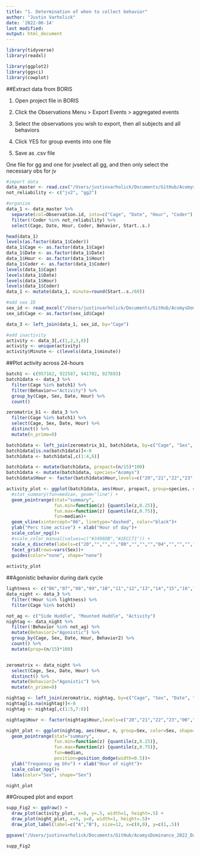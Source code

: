 ```yaml
---
title: "1. Determination of when to collect behavior"
author: "Justin Varholick"
date: '2022-06-14'
last modified: 
output: html_document
---
```


```r
library(tidyverse)
library(readxl)

library(ggplot2)
library(ggsci)
library(cowplot)
```

##Extract data from BORIS

1.  Open project file in BORIS

2.  Click the Observations Menu \> Export Events \> aggregated events

3.  Select the observations you wish to export, then all subjects and
    all behaviors

4.  Click YES for group events into one file

5.  Save as .csv file

One file for gg and one for jvselect all gg, and then only select the
necessary obs for jv

```r
#import data
data_master <- read.csv("/Users/justinvarholick/Documents/GitHub/AcomysDominance_2022_Data_Results/Data/Ag_Boris_20211109_fromMaster_B1B2B3.csv")
not_reliability <- c("jv2", "gg2")

#organize
data_1 <- data_master %>% 
  separate(col=Observation.id, into=c("Cage", "Date", "Hour", "Coder"), sep="_") %>% 
  filter(!Coder %in% not_reliability) %>% 
  select(Cage, Date, Hour, Coder, Behavior, Start..s.)

head(data_1)
levels(as.factor(data_1$Coder))
data_1$Cage <- as.factor(data_1$Cage)
data_1$Date <- as.factor(data_1$Date)
data_1$Hour <- as.factor(data_1$Hour)
data_1$Coder <- as.factor(data_1$Coder)
levels(data_1$Cage)
levels(data_1$Date)
levels(data_1$Hour)
levels(data_1$Coder)
data_1 <- mutate(data_1, minute=round(Start..s./60))

#add sex ID
sex_id <- read_excel("/Users/justinvarholick/Documents/GitHub/AcomysDominance_2022_Data_Results/Data/AcomysDomRegen_Inventory.xlsx", sheet = "Sheet3")
sex_id$Cage <- as.factor(sex_id$Cage)

data_3 <- left_join(data_1, sex_id, by="Cage")

#add inactivity 
activity <- data_3[,c(1,2,3,8)]
activity <- unique(activity)
activity$Minute <- c(levels(data_1$minute))
```
##Plot activity across 24-hours
```r
batch1 <- c(957162, 922587, 941702, 927693)
batch1data <- data_3 %>% 
  filter(Cage %in% batch1) %>% 
  filter(Behavior=="Activity") %>% 
  group_by(Cage, Sex, Date, Hour) %>% 
  count()

zeromatrix_b1 <- data_3 %>% 
  filter(Cage %in% batch1) %>% 
  select(Cage, Sex, Date, Hour) %>% 
  distinct() %>% 
  mutate(n_prime=0)

batch1data <- left_join(zeromatrix_b1, batch1data, by=c("Cage", "Sex", "Date", "Hour"))
batch1data[is.na(batch1data)]<-0
batch1data <- batch1data[,c(1:4,6)]

batch1data <- mutate(batch1data, propact=(n/15)*100)
batch1data <- mutate(batch1data, species="Acomys")
batch1data$Hour <- factor(batch1data$Hour,levels=c("20","21","22","23","00","01","02","03","04","05","06","07","08","09","10","11","12","13","14","15","16","17","18","19"))

activity_plot <- ggplot(batch1data, aes(Hour, propact, group=species, color=Sex, shape=Sex)) +
  #stat_summary(fun=median, geom="line") +
  geom_pointrange(stat="summary",
                  fun.min=function(z) {quantile(z,0.25)},
                  fun.max=function(z) {quantile(z,0.75)},
                  fun=median)+
  geom_vline(xintercept="06", linetype="dashed", color="black")+
  ylab("Perc time active") + xlab("Hour of day")+
  scale_color_npg()+
  #scale_color_manual(values=c("#3498DB","#2ECC71")) +
  scale_x_discrete(labels=c("20","","","","00","","","","04","","","","08","","","","12","","","","16","","",""))+
  facet_grid(rows=vars(Sex))+
  guides(color="none", shape="none")
 
activity_plot
```
##Agonistic behavior during dark cycle
```r
lightness <- c("06","07","08","09","10","11","12","13","14","15","16","17","18","19")
data_night <- data_3 %>% 
  filter(!Hour %in% lightness) %>% 
  filter(Cage %in% batch1)

not_ag <- c("Side Huddle", "Mounted Huddle", "Activity")
nightag <- data_night %>% 
  filter(!Behavior %in% not_ag) %>% 
  mutate(Behavior2="Agonistic") %>% 
  group_by(Cage, Sex, Date, Hour, Behavior2) %>% 
  count() %>% 
  mutate(prop=(n/15)*100)


zeromatrix <- data_night %>% 
  select(Cage, Sex, Date, Hour) %>% 
  distinct() %>% 
  mutate(Behavior2="Agonistic") %>% 
  mutate(n_prime=0) 

nightag <- left_join(zeromatrix, nightag, by=c("Cage", "Sex", "Date", "Hour", "Behavior2")) 
nightag[is.na(nightag)]<-0 
nightag <- nightag[,c(1:5,7:8)] 

nightag$Hour <- factor(nightag$Hour,levels=c("20","21","22","23","00","01","02","03","04","05"))

night_plot <- ggplot(nightag, aes(Hour, n, group=Sex, color=Sex, shape=Sex)) +
  geom_pointrange(stat="summary",
                  fun.min=function(z) {quantile(z,0.25)},
                  fun.max=function(z) {quantile(z,0.75)},
                  fun=median, 
                  position=position_dodge(width=0.5))+
  ylab("frequency ag bhv") + xlab("Hour of night")+
  scale_color_npg()+
  labs(color="Sex", shape="Sex")

night_plot
```

##Grouped plot and export
```r
supp_Fig2 <- ggdraw() + 
  draw_plot(activity_plot, x=0, y=.5, width=1, height=.5) +
  draw_plot(night_plot, x=0, y=0, width=1, height=.5)+
  draw_plot_label(label=c("A","B"), size=12, x=c(0,0), y=c(1,.5))

ggsave("/Users/justinvarholick/Documents/GitHub/AcomysDominance_2022_Data_Results/R generated figures/supp_Fig2.tiff", supp_Fig2, units="cm", width = 17, height = 14, device='tiff', dpi=300)

supp_Fig2
```

